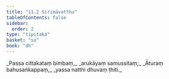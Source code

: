 ```yaml
---
title: "11.2 Sirimāvatthu"
tableOfContents: false
sidebar:
  order: 2
type: "tipitaka"
basket: "su"
book: "dh"
---
```



<DynamicBreadcrumb />

<Division number="147" book="dh" bookNo="18" page="35">

<Paragraph number="158" type="verses" book="dh">
_Passa cittakataṃ bimbaṃ,_  
_arukāyaṃ samussitaṃ;_  
_Āturaṃ bahusaṅkappaṃ,_  
_yassa natthi dhuvaṃ ṭhiti._
</Paragraph>
</Division>